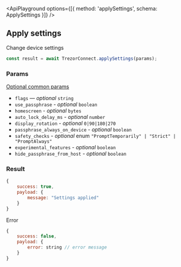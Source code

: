 

<ApiPlayground options={[{ method: 'applySettings', schema: ApplySettings }]} />

## Apply settings

Change device settings

```javascript
const result = await TrezorConnect.applySettings(params);
```

### Params

[Optional common params](commonParams.md)

-   `flags` — _optional_ `string`
-   `use_passphrase` - _optional_ `boolean`
-   `homescreen` - _optional_ `bytes`
-   `auto_lock_delay_ms` - _optional_ `number`
-   `display_rotation` - _optional_ `0|90|180|270`
-   `passphrase_always_on_device` - _optional_ `boolean`
-   `safety_checks` - _optional_ enum `"PromptTemporarily" | "Strict" | "PromptAlways"`
-   `experimental_features` - _optional_ `boolean`
-   `hide_passphrase_from_host` - _optional_ `boolean`

### Result

```javascript
{
    success: true,
    payload: {
        message: "Settings applied"
    }
}

```

Error

```javascript
{
    success: false,
    payload: {
        error: string // error message
    }
}
```
